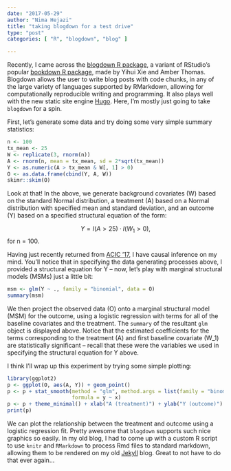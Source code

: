 ```yaml
---
date: "2017-05-29"
author: "Nima Hejazi"
title: "taking blogdown for a test drive"
type: "post"
categories: [ "R", "blogdown", "blog" ]

---
```


Recently, I came across the [blogdown R
package](https://bookdown.org/yihui/blogdown/), a variant of RStudio's popular
[bookdown R package](https://bookdown.org/yihui/bookdown/), made by Yihui Xie
and Amber Thomas. Blogdown allows the user to write blog posts with code chunks,
in any of the large variety of languages supported by RMarkdown, allowing for
computationally reproducible writing and programming. It also plays well with
the new static site engine [Hugo](https://gohugo.io/). Here, I'm mostly just
going to take `blogdown` for a spin.

First, let's generate some data and try doing some very simple summary
statistics:


```r
n <- 100
tx_mean <- 25
W <- replicate(3, rnorm(n))
A <- rnorm(n, mean = tx_mean, sd = 2*sqrt(tx_mean))
Y <- as.numeric(A > tx_mean & W[, 1] > 0)
O <- as.data.frame(cbind(Y, A, W))
skimr::skim(O)
```

Look at that! In the above, we generate background covariates (W) based on the
standard Normal distribution, a treatment (A) based on a Normal distribution
with specified mean and standard deviation, and an outcome (Y) based on a
specified structural equation of the form:

$$Y = I(A > 25) \cdot I(W_1 > 0),$$ for n = 100.

Having just recently returned from [ACIC '17](http://causal.unc.edu/acic2017/),
I have causal inference on my mind. You'll notice that in specifying the data
generating processes above, I provided a structural equation for Y -- now, let's
play with marginal structural models (MSMs) just a little bit:

```r
msm <- glm(Y ~ ., family = "binomial", data = O)
summary(msm)
```

We then project the observed data (O) onto a marginal structural model (MSM) for
the outcome, using a logistic regression with terms for all of the baseline
covariates and the treatment. The `summary` of the resultant `glm` object is
displayed above. Notice that the estimated coefficients for the terms
corresponding to the treatment (A) and first baseline covariate (W_1) are
statistically significant -- recall that these were the variables we used in
specifying the structural equation for Y above.

I think I'll wrap up this experiment by trying some simple plotting:

```r
library(ggplot2)
p <- ggplot(O, aes(A, Y)) + geom_point()
p <- p + stat_smooth(method = "glm", method.args = list(family = "binomial"),
                     formula = y ~ x)
p <- p + theme_minimal() + xlab("A (treatment)") + ylab("Y (outcome)")
print(p)
```

We can plot the relationship between the treatment and outcome using a logistic
regression fit. Pretty awesome that `blogdown` supports such nice graphics so
easily. In my old blog, I had to come up with a custom R script to use `knitr`
and `RMarkdown` to process Rmd files to standard markdown, allowing them to be
rendered on my old [Jekyll](https://jekyllrb.com/) blog. Great to not have to do
that ever again...
